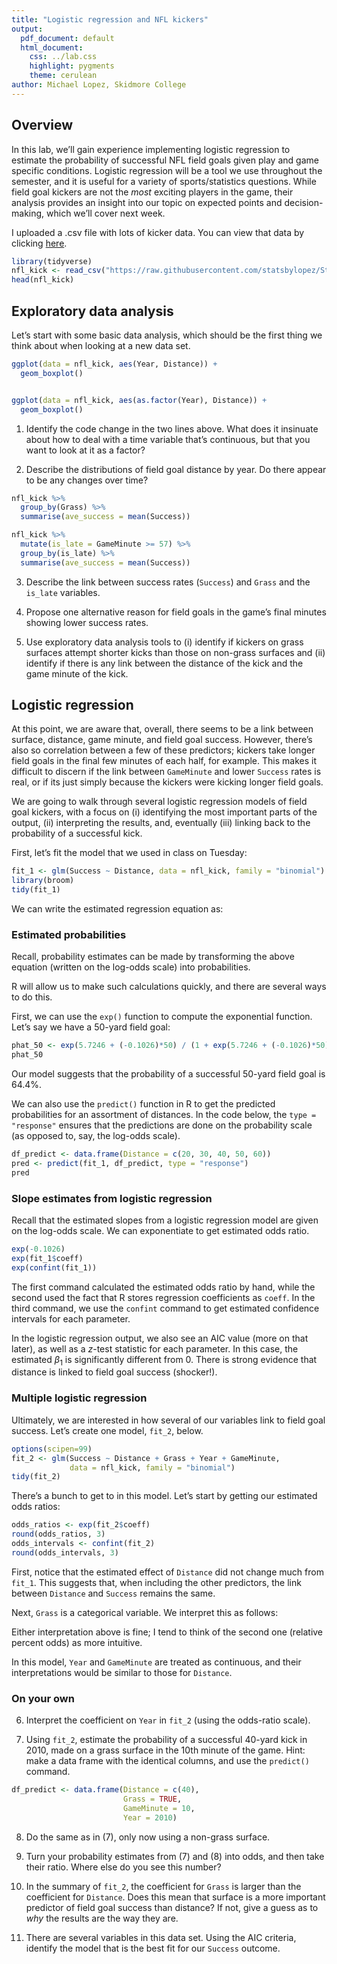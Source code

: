 ---
title: "Logistic regression and NFL kickers"
output:
  pdf_document: default
  html_document:
    css: ../lab.css
    highlight: pygments
    theme: cerulean
author: Michael Lopez, Skidmore College
---

## Overview

In this lab, we'll gain experience implementing logistic regression to estimate the probability of successful NFL field goals given play and game specific conditions. Logistic regression will be a tool we use throughout the semester, and it is useful for a variety of sports/statistics questions. While field goal kickers are not the *most* exciting players in the game, their analysis provides an insight into our topic on expected points and decision-making, which we'll cover next week.

I uploaded a .csv file with lots of kicker data. You can view that data by clicking [here](https://raw.githubusercontent.com/statsbylopez/StatsSports/master/Data/nfl_fg.csv). 


```{r, eval = FALSE}
library(tidyverse)
nfl_kick <- read_csv("https://raw.githubusercontent.com/statsbylopez/StatsSports/master/Data/nfl_fg.csv")
head(nfl_kick)
```

## Exploratory data analysis

Let's start with some basic data analysis, which should be the first thing we think about when looking at a new data set. 

```{r, eval = FALSE}
ggplot(data = nfl_kick, aes(Year, Distance)) + 
  geom_boxplot()


ggplot(data = nfl_kick, aes(as.factor(Year), Distance)) + 
  geom_boxplot()
```

1. Identify the code change in the two lines above. What does it insinuate about how to deal with a time variable that's continuous, but that you want to look at it as a factor?

2.  Describe the distributions of field goal distance by year. Do there appear to be any changes over time? 

```{r, eval = FALSE}
nfl_kick %>% 
  group_by(Grass) %>% 
  summarise(ave_success = mean(Success))

nfl_kick %>% 
  mutate(is_late = GameMinute >= 57) %>% 
  group_by(is_late) %>% 
  summarise(ave_success = mean(Success))
```


3. Describe the link between success rates (`Success`) and `Grass` and the `is_late` variables.

4. Propose one alternative reason for field goals in the game's final minutes showing lower success rates. 

5. Use exploratory data analysis tools to (i) identify if kickers on grass surfaces attempt shorter kicks than those on non-grass surfaces and (ii) identify if there is any link between the distance of the kick and the game minute of the kick. 


## Logistic regression

At this point, we are aware that, overall, there seems to be a link between surface, distance, game minute, and field goal success. However, there's also so correlation between a few of these predictors; kickers take longer field goals in the final few minutes of each half, for example. This makes it difficult to discern if the link between `GameMinute` and lower `Success` rates is real, or if its just simply because the kickers were kicking longer field goals. 

We are going to walk through several logistic regression models of field goal kickers, with a focus on (i) identifying the most important parts of the output, (ii) interpreting the results, and, eventually (iii) linking back to the probability of a successful kick. 

First, let's fit the model that we used in class on Tuesday: 

\begin{center}
$log(\frac{P(Success = 1)}{1-P(Success = 1)}) = \beta_0 + \beta_1*Distance$
\end{center}

```{r, eval = FALSE}
fit_1 <- glm(Success ~ Distance, data = nfl_kick, family = "binomial")
library(broom)
tidy(fit_1)
```

We can write the estimated regression equation as:
\begin{center}
$log(\frac{P(Success = 1)}{1-P(Success = 1)}) = 5.7246 + (-0.1026)*Distance$
\end{center}

### Estimated probabilities


Recall, probability estimates can be made by transforming the above equation (written on the log-odds scale) into probabilities. 

\begin{center}

$P(Success = 1) = \frac{e^{5.7246 + (-0.1026)*Distance}}{1 + e^{5.7246 + (-0.1026)*Distance}}$

\end{center}
R will allow us to make such calculations quickly, and there are several ways to do this. 

First, we can use the `exp()` function to compute the exponential function. Let's say we have a 50-yard field goal:

```{r, eval = FALSE}
phat_50 <- exp(5.7246 + (-0.1026)*50) / (1 + exp(5.7246 + (-0.1026)*50))
phat_50
```

Our model suggests that the probability of a successful 50-yard field goal is 64.4\%. 

We can also use the `predict()` function in R to get the predicted probabilities for an assortment of distances. In the code below, the `type = "response"` ensures that the predictions are done on the probability scale (as opposed to, say, the log-odds scale). 

```{r, eval = FALSE}
df_predict <- data.frame(Distance = c(20, 30, 40, 50, 60))
pred <- predict(fit_1, df_predict, type = "response")
pred
```


### Slope estimates from logistic regression

Recall that the estimated slopes from a logistic regression model are given on the log-odds scale. We can exponentiate to get estimated odds ratio.

```{r, eval = FALSE}
exp(-0.1026)
exp(fit_1$coeff)
exp(confint(fit_1))
```

The first command calculated the estimated odds ratio by hand, while the second used the fact that R stores regression coefficients as `coeff`. In the third command, we use the `confint` command to get estimated confidence intervals for each parameter. 

In the logistic regression output, we also see an AIC value (more on that later), as well as a $z$-test statistic for each parameter. In this case, the estimated $\beta_1$ is significantly different from 0. There is strong evidence that distance is linked to field goal success (shocker!).


### Multiple logistic regression

Ultimately, we are interested in how several of our variables link to field goal success. Let's create one model, `fit_2`, below. 

```{r, eval = FALSE}
options(scipen=99)
fit_2 <- glm(Success ~ Distance + Grass + Year + GameMinute, 
             data = nfl_kick, family = "binomial")
tidy(fit_2)
```

There's a bunch to get to in this model. Let's start by getting our estimated odds ratios:

```{r, eval = FALSE}
odds_ratios <- exp(fit_2$coeff)
round(odds_ratios, 3)
odds_intervals <- confint(fit_2)
round(odds_intervals, 3)
```

First, notice that the estimated effect of `Distance` did not change much from `fit_1`. This suggests that, when including the other predictors, the link between `Distance` and `Success` remains the same.

Next, `Grass` is a categorical variable. We interpret this as follows: 

\begin{center} \textit{Given `Year`, `GameMinute`, and `Distance`, the odds of a successsful kick on grass surfaces are about 0.856 times that of one kicked on non-grass surfaces.} \end{center}


\begin{center} \textit{Given `Year`, `GameMinute`, and `Distance`, the odds of a successful kick on grass surfaces are about 14.4\% less than that of one kicked on non-grass surfaces.} \end{center}

Either interpretation above is fine; I tend to think of the second one (relative percent odds) as more intuitive.

In this model, `Year` and `GameMinute` are treated as continuous, and their interpretations would be similar to those for `Distance`. 
\pagebreak


### On your own

6. Interpret the coefficient on `Year` in `fit_2` (using the odds-ratio scale). 

7. Using `fit_2`, estimate the probability of a successful 40-yard kick in 2010, made on a grass surface in the 10th minute of the game. Hint: make a data frame with the identical columns, and use the `predict()` command.

```{r, eval = FALSE}
df_predict <- data.frame(Distance = c(40), 
                         Grass = TRUE, 
                         GameMinute = 10, 
                         Year = 2010)
```

8. Do the same as in (7), only now using a non-grass surface. 

9. Turn your probability estimates from (7) and (8) into odds, and then take their ratio. Where else do you see this number?

10. In the summary of `fit_2`, the coefficient for `Grass` is larger than the coefficient for `Distance`. Does this mean that surface is a more important predictor of field goal success than distance? If not, give a guess as to *why* the results are the way they are.

11. There are several variables in this data set. Using the AIC criteria, identify the model that is the best fit for our `Success` outcome. 


